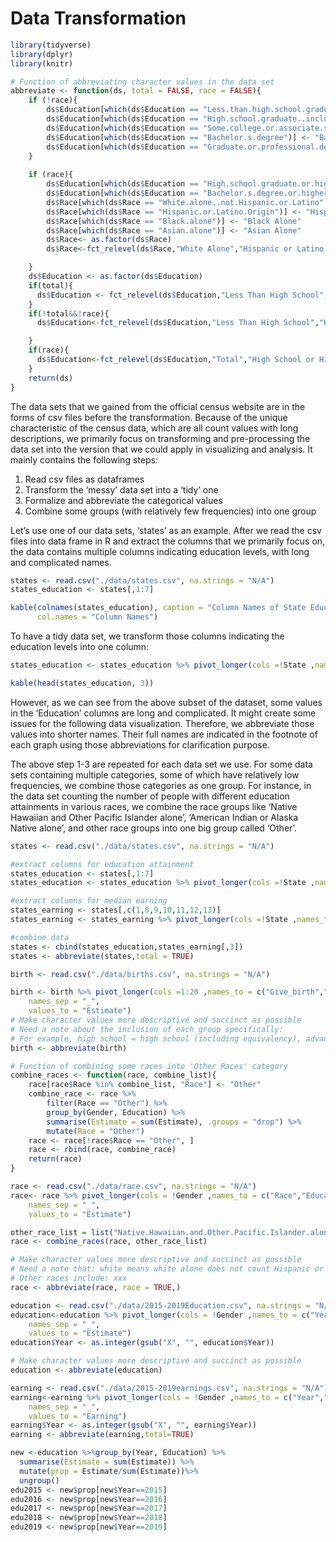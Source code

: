 # Data Transformation
```r
library(tidyverse)
library(dplyr)
library(knitr)
```

```r
# Function of abbreviating character values in the data set 
abbreviate <- function(ds, total = FALSE, race = FALSE){
    if (!race){
        ds$Education[which(ds$Education == "Less.than.high.school.graduate")] <- "Less Than High School"
        ds$Education[which(ds$Education == "High.school.graduate..includes.equivalency.")] <- "High School"
        ds$Education[which(ds$Education == "Some.college.or.associate.s.degree")] <- "Some Colleges"
        ds$Education[which(ds$Education == "Bachelor.s.degree")] <- "Bachelor Degree"
        ds$Education[which(ds$Education == "Graduate.or.professional.degree")] <- "Advanced Degree"
    }
    
    if (race){
        ds$Education[which(ds$Education == "High.school.graduate.or.higher")] <- "High School or Higher"
        ds$Education[which(ds$Education == "Bachelor.s.degree.or.higher")] <- "Bachelor Degree or Higher"
        ds$Race[which(ds$Race == "White.alone..not.Hispanic.or.Latino" | ds$Race == "White.alone.not.Hispanic.or.Latino")] <- "White Alone"
        ds$Race[which(ds$Race == "Hispanic.or.Latino.Origin")] <- "Hispanic or Latino Origin"
        ds$Race[which(ds$Race == "Black.alone")] <- "Black Alone"
        ds$Race[which(ds$Race == "Asian.alone")] <- "Asian Alone"
        ds$Race<- as.factor(ds$Race)
        ds$Race<-fct_relevel(ds$Race,"White Alone","Hispanic or Latino Origin","Black Alone", "Asian Alone","Other")

    }
    ds$Education <- as.factor(ds$Education)
    if(total){
      ds$Education <- fct_relevel(ds$Education,"Less Than High School","High School","Some Colleges","Bachelor Degree", "Advanced Degree","Total")
    }
    if(!total&&!race){
      ds$Education<-fct_relevel(ds$Education,"Less Than High School","High School","Some Colleges","Bachelor Degree", "Advanced Degree")

    }
    if(race){
      ds$Education<-fct_relevel(ds$Education,"Total","High School or Higher",">= Bachelor Degree or Higher")
    }
    return(ds)
}
```

The data sets that we gained from the official census website are in the forms of csv files before the transformation. Because of the unique characteristic of the census data, which are all count values with long descriptions, we primarily focus on transforming and pre-processing the data set into the version that we could apply in visualizing and analysis. It mainly contains the following steps: 

1. Read csv files as dataframes
2. Transform the 'messy' data set into a 'tidy' one
3. Formalize and abbreviate the categorical values 
4. Combine some groups (with relatively few frequencies) into one group

Let's use one of our data sets, 'states' as an example. After we read the csv files into data frame in R and extract the columns that we primarily focus on, the data contains multiple columns indicating education levels, with long and complicated names. 
```r
states <- read.csv("./data/states.csv", na.strings = "N/A")
states_education <- states[,1:7]
```
```r
kable(colnames(states_education), caption = "Column Names of State Education Dataset", 
      col.names = "Column Names")
```


To have a tidy data set, we transform those columns indicating the education levels into one column: 
```r
states_education <- states_education %>% pivot_longer(cols =!State ,names_to = "Education",values_to = "Population")
```
```r
kable(head(states_education, 3))
```



However, as we can see from the above subset of the dataset, some values in the 'Education' columns are long and complicated. It might create some issues for the following data visualization. Therefore, we abbreviate those values into shorter names. Their full names are indicated in the footnote of each graph using those abbreviations for clarification purpose.

The above step 1-3 are repeated for each data set we use. For some data sets containing multiple categories, some of which have relatively low frequencies, we combine those categories as one group. For instance, in the data set counting the number of people with different education attainments in various races, we combine the race groups like 'Native Hawaiian and Other Pacific Islander alone', 'American Indian or Alaska Native alone', and other race groups into one big group called 'Other'. 

```r
states <- read.csv("./data/states.csv", na.strings = "N/A")

#extract columns for education attainment
states_education <- states[,1:7]
states_education <- states_education %>% pivot_longer(cols =!State ,names_to = "Education",values_to = "Population")

#extract columns for median earning
states_earning <- states[,c(1,8,9,10,11,12,13)]
states_earning <- states_earning %>% pivot_longer(cols =!State ,names_to = "Education",values_to = "Earning")

#combine data
states <- cbind(states_education,states_earning[,3])
states <- abbreviate(states,total = TRUE)
```


```r
birth <- read.csv("./data/births.csv", na.strings = "N/A")

birth <- birth %>% pivot_longer(cols =1:20 ,names_to = c("Give_birth","Marriage","Education"),
    names_sep = "_",
    values_to = "Estimate")
# Make character values more descriptive and succinct as possible
# Need a note about the inclusion of each group specifically: 
# For example, high school = high school (including equivalency), advanced degree = graduate or professional degree
birth <- abbreviate(birth)
```


```r
# Function of combining some races into 'Other Races' category
combine_races <- function(race, combine_list){
    race[race$Race %in% combine_list, "Race"] <- "Other"
    combine_race <- race %>% 
        filter(Race == "Other") %>% 
        group_by(Gender, Education) %>% 
        summarise(Estimate = sum(Estimate), .groups = "drop") %>% 
        mutate(Race = "Other")
    race <- race[!race$Race == "Other", ]
    race <- rbind(race, combine_race)
    return(race)
}
```


```r
race <- read.csv("./data/race.csv", na.strings = "N/A")
race<- race %>% pivot_longer(cols = !Gender ,names_to = c("Race","Education"),
    names_sep = "_",
    values_to = "Estimate")

other_race_list = list("Native.Hawaiian.and.Other.Pacific.Islander.alone", "American.Indian.or.Alaska.Native.alone", "Some.other.race.alone", "Two.or.more.races")
race <- combine_races(race, other_race_list)

# Make character values more descriptive and succinct as possible
# Need a note that: white means white alone does not count Hispanic or Latino
# Other races include: xxx
race <- abbreviate(race, race = TRUE,)

```


```r
education <- read.csv("./data/2015-2019Education.csv", na.strings = "N/A")
education<-education %>% pivot_longer(cols = !Gender ,names_to = c("Year","Education"),
    names_sep = "_",
    values_to = "Estimate")
education$Year <- as.integer(gsub("X", "", education$Year))

# Make character values more descriptive and succinct as possible
education <- abbreviate(education)
```


```r
earning <- read.csv("./data/2015-2019earnings.csv", na.strings = "N/A")
earning<-earning %>% pivot_longer(cols = !Gender ,names_to = c("Year","Education"),
    names_sep = "_",
    values_to = "Earning")
earning$Year <- as.integer(gsub("X", "", earning$Year))
earning <- abbreviate(earning,total=TRUE)
```


```r
new <-education %>%group_by(Year, Education) %>%
  summarise(Estimate = sum(Estimate)) %>%
  mutate(prop = Estimate/sum(Estimate))%>%
  ungroup()
edu2015 <- new$prop[new$Year==2015]
edu2016 <- new$prop[new$Year==2016]
edu2017 <- new$prop[new$Year==2017]
edu2018 <- new$prop[new$Year==2018]
edu2019 <- new$prop[new$Year==2019]
```


